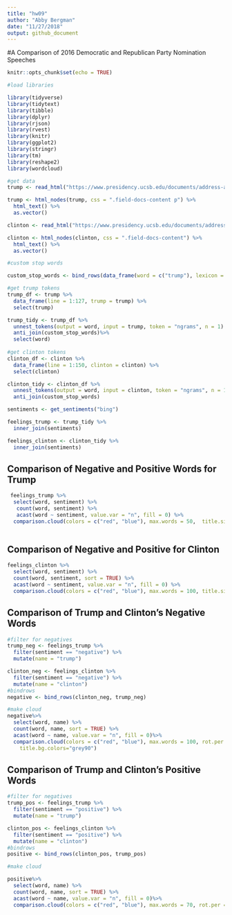 ```yaml
---
title: "hw09"
author: "Abby Bergman"
date: "11/27/2018"
output: github_document
---
```

#A Comparison of 2016 Democratic and Republican Party Nomination Speeches

```r
knitr::opts_chunk$set(echo = TRUE)
```

```r
#load libraries

library(tidyverse)
library(tidytext)
library(tibble)
library(dplyr)
library(rjson)
library(rvest)
library(knitr)
library(ggplot2)
library(stringr)
library(tm) 
library(reshape2)
library(wordcloud)
```


```r
#get data
trump <- read_html("https://www.presidency.ucsb.edu/documents/address-accepting-the-presidential-nomination-the-republican-national-convention-cleveland") 

trump <- html_nodes(trump, css = ".field-docs-content p") %>%
  html_text() %>%
  as.vector()

clinton <- read_html("https://www.presidency.ucsb.edu/documents/address-accepting-the-presidential-nomination-the-democratic-national-convention")

clinton <- html_nodes(clinton, css = ".field-docs-content") %>%
  html_text() %>%
  as.vector()

```

```r
#custom stop words

custom_stop_words <- bind_rows(data_frame(word = c("trump"), lexicon = c("custom")), stop_words)

#get trump tokens
trump_df <- trump %>%
  data_frame(line = 1:127, trump = trump) %>%
  select(trump)

trump_tidy <- trump_df %>%
  unnest_tokens(output = word, input = trump, token = "ngrams", n = 1) %>%
  anti_join(custom_stop_words)%>%
  select(word)
  
#get clinton tokens
clinton_df <- clinton %>%
  data_frame(line = 1:150, clinton = clinton) %>%
  select(clinton)

clinton_tidy <- clinton_df %>%
  unnest_tokens(output = word, input = clinton, token = "ngrams", n = 1)%>%
  anti_join(custom_stop_words)
```



```r
sentiments <- get_sentiments("bing")

feelings_trump <- trump_tidy %>%
  inner_join(sentiments)

feelings_clinton <- clinton_tidy %>%
  inner_join(sentiments)
```

## Comparison of Negative and Positive Words for Trump

```r
 feelings_trump %>%
  select(word, sentiment) %>%
   count(word, sentiment) %>%
   acast(word ~ sentiment, value.var = "n", fill = 0) %>%
  comparison.cloud(colors = c("red", "blue"), max.words = 50,  title.size = 2, rot.per = .05, scale=c(3,.25))
   
```

## Comparison of Negative and Positive for Clinton

```r
feelings_clinton %>%
  select(word, sentiment) %>%
  count(word, sentiment, sort = TRUE) %>%
  acast(word ~ sentiment, value.var = "n", fill = 0) %>%
  comparison.cloud(colors = c("red", "blue"), max.words = 100, title.size = 2, rot.per = .05, scale=c(3,.25))
```

## Comparison of Trump and Clinton's Negative Words

```r
#filter for negatives
trump_neg <- feelings_trump %>%
  filter(sentiment == "negative") %>%
  mutate(name = "trump")

clinton_neg <- feelings_clinton %>%
  filter(sentiment == "negative") %>%
  mutate(name = "clinton")
#bindrows
negative <- bind_rows(clinton_neg, trump_neg)

#make cloud
negative%>%
  select(word, name) %>%
  count(word, name, sort = TRUE) %>%
  acast(word ~ name, value.var = "n", fill = 0)%>%
  comparison.cloud(colors = c("red", "blue"), max.words = 100, rot.per = .01, scale=c(4,.25), title.size = 2, title.colors=NULL, match.colors=FALSE,
	title.bg.colors="grey90")
```

## Comparison of Trump and Clinton's Positive Words

```r
#filter for negatives
trump_pos <- feelings_trump %>%
  filter(sentiment == "positive") %>%
  mutate(name = "trump")

clinton_pos <- feelings_clinton %>%
  filter(sentiment == "positive") %>%
  mutate(name = "clinton")
#bindrows
positive <- bind_rows(clinton_pos, trump_pos)

#make cloud

positive%>%
  select(word, name) %>%
  count(word, name, sort = TRUE) %>%
  acast(word ~ name, value.var = "n", fill = 0)%>%
  comparison.cloud(colors = c("red", "blue"), max.words = 70, rot.per = .01, scale=c(3,.25), title.size = 2)
```





